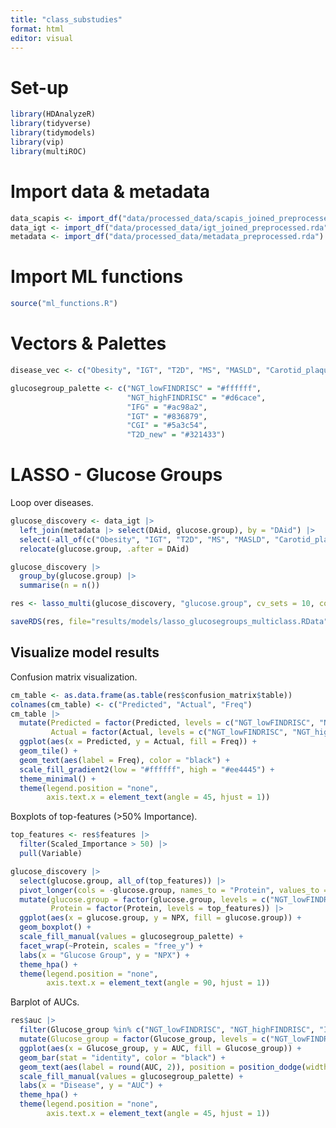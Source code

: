 ```yaml
---
title: "class_substudies"
format: html
editor: visual
---
```


# Set-up

```r
library(HDAnalyzeR)
library(tidyverse)
library(tidymodels)
library(vip)
library(multiROC)
```

# Import data & metadata

```r
data_scapis <- import_df("data/processed_data/scapis_joined_preprocessed.rda")
data_igt <- import_df("data/processed_data/igt_joined_preprocessed.rda")
metadata <- import_df("data/processed_data/metadata_preprocessed.rda")
```

# Import ML functions

```r
source("ml_functions.R")
```

# Vectors & Palettes

```r
disease_vec <- c("Obesity", "IGT", "T2D", "MS", "MASLD", "Carotid_plaque", "CAC", "Sleep_apnea")
```

```r
glucosegroup_palette <- c("NGT_lowFINDRISC" = "#ffffff",
                          "NGT_highFINDRISC" = "#d6cace",
                          "IFG" = "#ac98a2",
                          "IGT" = "#836879", 
                          "CGI" = "#5a3c54",
                          "T2D_new" = "#321433")
```

# LASSO - Glucose Groups

Loop over diseases.

```r
glucose_discovery <- data_igt |> 
  left_join(metadata |> select(DAid, glucose.group), by = "DAid") |>
  select(-all_of(c("Obesity", "IGT", "T2D", "MS", "MASLD", "Carotid_plaque", "CAC", "Sleep_apnea"))) |> 
  relocate(glucose.group, .after = DAid)
```

```r
glucose_discovery |> 
  group_by(glucose.group) |> 
  summarise(n = n())
```

```r
res <- lasso_multi(glucose_discovery, "glucose.group", cv_sets = 10, cor_threshold = 0.9, grid_size = 30)
```

```r
saveRDS(res, file="results/models/lasso_glucosegroups_multiclass.RData")
```

## Visualize model results

Confusion matrix visualization.

```r
cm_table <- as.data.frame(as.table(res$confusion_matrix$table))
colnames(cm_table) <- c("Predicted", "Actual", "Freq")
cm_table |> 
  mutate(Predicted = factor(Predicted, levels = c("NGT_lowFINDRISC", "NGT_highFINDRISC", "IFG", "IGT", "CGI", "T2D_new")),
         Actual = factor(Actual, levels = c("NGT_lowFINDRISC", "NGT_highFINDRISC", "IFG", "IGT", "CGI", "T2D_new"))) |>
  ggplot(aes(x = Predicted, y = Actual, fill = Freq)) +
  geom_tile() +
  geom_text(aes(label = Freq), color = "black") +  
  scale_fill_gradient2(low = "#ffffff", high = "#ee4445") +  
  theme_minimal() +
  theme(legend.position = "none",
        axis.text.x = element_text(angle = 45, hjust = 1))
```

Boxplots of top-features (>50% Importance).

```r
top_features <- res$features |> 
  filter(Scaled_Importance > 50) |> 
  pull(Variable)

glucose_discovery |> 
  select(glucose.group, all_of(top_features)) |>
  pivot_longer(cols = -glucose.group, names_to = "Protein", values_to = "NPX") |>
  mutate(glucose.group = factor(glucose.group, levels = c("NGT_lowFINDRISC", "NGT_highFINDRISC", "IFG", "IGT", "CGI", "T2D_new")),
         Protein = factor(Protein, levels = top_features)) |>
  ggplot(aes(x = glucose.group, y = NPX, fill = glucose.group)) +
  geom_boxplot() +
  scale_fill_manual(values = glucosegroup_palette) +
  facet_wrap(~Protein, scales = "free_y") +
  labs(x = "Glucose Group", y = "NPX") +
  theme_hpa() + 
  theme(legend.position = "none",
        axis.text.x = element_text(angle = 90, hjust = 1))
```

Barplot of AUCs.

```r
res$auc |> 
  filter(Glucose_group %in% c("NGT_lowFINDRISC", "NGT_highFINDRISC", "IFG", "IGT", "CGI", "T2D_new")) |>
  mutate(Glucose_group = factor(Glucose_group, levels = c("NGT_lowFINDRISC", "NGT_highFINDRISC", "IFG", "IGT", "CGI", "T2D_new"))) |> 
  ggplot(aes(x = Glucose_group, y = AUC, fill = Glucose_group)) +
  geom_bar(stat = "identity", color = "black") +
  geom_text(aes(label = round(AUC, 2)), position = position_dodge(width = 0.9), vjust = -0.5) +
  scale_fill_manual(values = glucosegroup_palette) +
  labs(x = "Disease", y = "AUC") +
  theme_hpa() +
  theme(legend.position = "none",
        axis.text.x = element_text(angle = 45, hjust = 1))
```
